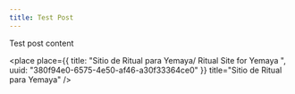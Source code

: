 ```yaml
---
title: Test Post
---
```


Test post content

<place
  place={{
    title: "Sitio de Ritual para Yemaya/ Ritual Site for Yemaya ",
    uuid: "380f94e0-6575-4e50-af46-a30f33364ce0"
  }}
  title="Sitio de Ritual para Yemaya"
/>
